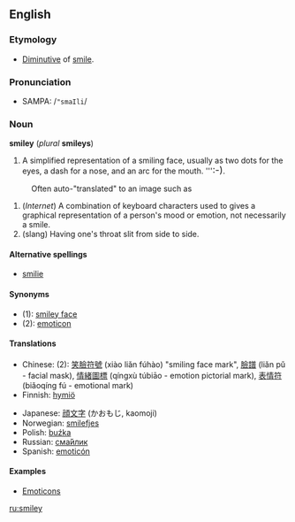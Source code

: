 ==English==
===Etymology===
*[[Diminutive]] of [[smile]].

===Pronunciation===
*SAMPA: /<tt>"smaIli</tt>/

===Noun===
'''smiley''' (''plural'' '''smileys''')
{{wikipedia}}
#A simplified representation of a smiling face, usually as two dots for the eyes, a dash for a nose, and an arc for the mouth. '''<big>:-)</big>. 
:Often auto-"translated" to an image such as  {{Smiley|40}}
#(''Internet'') A combination of keyboard characters used to gives a graphical representation of a person's mood or emotion, not necessarily a smile.
#(slang) Having one's throat slit from side to side.

====Alternative spellings====
*[[smilie]]

====Synonyms====
*(1): [[smiley face]]
*(2): [[emoticon]]

====Translations====
{{checktrans}}
{{top}}
*Chinese: (2): [[笑]][[臉]][[符]][[號]] (xiào liǎn fúhào) "smiling face mark", [[臉]][[譜]] (liǎn pǔ - facial mask), [[情]][[緒]][[圖]][[標]] (qíngxù túbiāo - emotion pictorial mark), [[表]][[情]][[符]] (biǎoqíng fú - emotional mark)
*Finnish: [[hymiö]]
{{mid}}
*Japanese: [[顔文字]] (かおもじ, kaomoji)
*Norwegian: [[smilefjes]]
*Polish: [[buźka]] {{f}}
*Russian: [[смайлик|сма́йлик]]
*Spanish: [[emoticón]]
{{bottom}}

====Examples====

*[[Wiktionary Appendix:Emoticons|Emoticons]]

[[ru:smiley]]